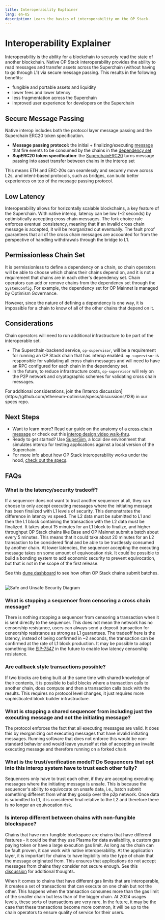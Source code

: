 ```yaml
---
title: Interoperability Explainer
lang: en-US
description: Learn the basics of interoperability on the OP Stack.
---
```



# Interoperability Explainer

Interoperability is the ability for a blockchain to securely read the state of another blockchain. 
Native OP Stack interoperability provides the ability to read messages and transfer assets across the Superchain (without having to go through L1) via secure message passing. This results in the following benefits:
*   fungible and portable assets and liquidity
*   lower fees and lower latency
*   less fragmentation across the Superchain
*   improved user experience for developers on the Superchain

## Secure Message Passing
Native interop includes both the protocol layer message passing and the Superchain ERC20 token specification.

*   **Message passing protocol:** the initial + finalizing/executing [message](https://specs.optimism.io/interop/messaging.html) that fire events to be consumed by the chains in the [dependency set](https://specs.optimism.io/interop/dependency-set.html)
*   **SupERC20 token specification**: the [SuperchainERC20](https://specs.optimism.io/interop/token-bridging.html) turns message passing into asset transfer between chains in the interop set

This means ETH and ERC-20s can seamlessly and securely move across L2s, and intent-based protocols, such as bridges, can build better experiences on top of the message passing protocol.

## Low Latency
Interoperability allows for horizontally scalable blockchains, a key feature of the Superchain. With native interop, latency can be low (~2 seconds) by optimistically accepting cross chain messages. 
The fork choice rule enforces eventual consistency, meaning that if an invalid cross chain message is accepted, it will be reorganized out eventually. 
The fault proof guarantees that all of the cross chain messages are accounted for from the perspective of handling withdrawals through the bridge to L1.

## Permissionless Chain Set
It is permissionless to define a dependency on a chain, so chain operators will be able to choose which chains their chains depend on, and it is not a requirement that chains are in each other's dependency set. 
Chain operators can add or remove chains from the dependency set through the `SystemConfig`. For example, the dependency set for OP Mainnet is managed by Optimism Governance.

However, since the nature of defining a dependency is one way, it is impossible for a chain to know of all of the other chains that depend on it.

## Considerations
Chain operators will need to run additional infrastructure to be part of the interoperable set. 
*   The Superchain-backend service, `op-supervisor`, will be a requirement for running an OP Stack chain that has interop enabled. 
`op-supervisor` is responsible for validating all cross chain messages and will need to have an RPC configured for each chain in the dependency set. 
*   In the future, to reduce infrastructure costs, `op-supervisor` will rely on the P2P network and cryptographic schemes for validating cross chain messages. 

<Callout type="info">
For additional considerations, join the [Interop discussion](https://github.com/ethereum-optimism/specs/discussions/128) in our specs repo.
</Callout>

## Next Steps
*   Want to learn more? Read our guide on the anatomy of a [cross-chain message](cross-chain-message) or check out this [interop design video walk-thru](https://www.youtube.com/watch?v=FKc5RgjtGes).
*   Ready to get started? Use [SuperSim](https://github.com/ethereum-optimism/supersim), a local dev environment that simulates interop for testing applications against a local version of the Superchain.
*   For more info about how OP Stack interoperability works under the hood, [check out the specs](https://specs.optimism.io/interop/overview.html).

## FAQs

### What is the latency/security tradeoff?
If a sequencer does not want to trust another sequencer at all, they can choose to only accept executing messages where the initiating message has been finalized with L1 levels of security. This demonstrates the difference in latency vs speed. The L2 data must be submitted to L1 and then the L1 block containing the transaction with the L2 data must be finalized. It takes about 15 minutes for an L1 block to finalize, and higher throughput OP Stack chains like Base and OP Mainnet submit a batch about every 5 minutes. This means that it could take about 20 minutes for an L2 transaction to be considered final and be able to be trustlessly consumed by another chain. At lower latencies, the sequencer accepting the executing message takes on some amount of equivocation risk. It could be possible to build a bonding system to add economic security to prevent equivocation, but that is not in the scope of the first release.

See this [dune dashboard](https://dune.com/oplabspbc/op-stack-chains-l1-activity#submission-frequency) to see how often OP Stack chains submit batches.

<br />

<Image src="/img/op-stack/protocol/safe-unsafe.png" alt="Safe and Unsafe Security Diagram" width={700} height={500} />

### What is stopping a sequencer from censoring a cross chain message?
There is nothing stopping a sequencer from censoring a transaction when it is sent directly to the sequencer. This does not mean the network has no censorship resistance, users can always send a deposit transaction for censorship resistance as strong as L1 guarantees. The tradeoff here is the latency, instead of being confirmed in ~2 seconds, the transaction can be confirmed at the rate of L1 block production. It may be possible to adopt something like [EIP-7547](https://eips.ethereum.org/EIPS/eip-7547) in the future to enable low latency censorship resistance.

### Are callback style transactions possible?
If two blocks are being built at the same time with shared knowledge of their contents, it is possible to build blocks where a transaction calls to another chain, does compute and then a transaction calls back with the results. This requires no protocol level changes, it just requires more sophisticated block builder infrastructure.

### What is stopping a shared sequencer from including just the executing message and not the initiating message?
The protocol enforces the fact that all executing messages are valid. It does this by reorganizing out executing messages that have invalid initiating messages. Running software that does not enforce this would be non-standard behavior and would leave yourself at risk of accepting an invalid executing message and therefore running on a forked chain.

### What is the trust/verification model? Do Sequencers that opt into this interop system have to trust each other fully?
Sequencers only have to trust each other, if they are accepting executing messages where the initiating message is unsafe. This is because the sequencer's ability to equivocate on unsafe data, i.e., batch submit something different from what they gossip over the p2p network. Once data is submitted to L1, it is considered final relative to the L2 and therefore there is no longer an equivocation risk.

### Is interop different between chains with non-fungible blockspace?
Chains that have non-fungible blockspace are chains that have different features - it could be that they use Plasma for data availability, a custom gas paying token or have a large execution gas limit. As long as the chain can be fault proven, it can work with native interoperability. At the application layer, it is important for chains to have legibility into the type of chain that the message originated from. This ensures that applications do not accept messages from chains they consider not secure enough. See this [discussion](https://github.com/ethereum-optimism/specs/issues/121) for additional thoughts.

When it comes to chains that have different gas limits that are interoperable, it creates a set of transactions that can execute on one chain but not the other. This happens when the transaction consumes more than the gas limit of the smaller chain but less than of the bigger chain. At 2024 usages levels, these sorts of transactions are very rare. In the future, it may be the case that these transactions become more common, it will be up to the chain operators to ensure quality of service for their users.
